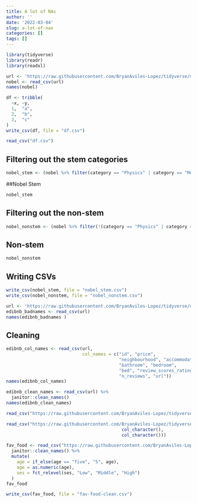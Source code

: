 ```yaml
---
title: A lot of NAs
author: ''
date: '2022-03-04'
slug: a-lot-of-nas
categories: []
tags: []
---
```


```r
library(tidyverse)
library(readr)
library(readxl)
```


```r
url <- 'https://raw.githubusercontent.com/BryanAviles-Lopez/tidyverse/main/nobel.csv'
nobel <- read_csv(url)
names(nobel)
```

```r
df <- tribble(
  ~x, ~y,
  1,  "a",
  2,  "b",
  3,  "c"
)
write_csv(df, file = "df.csv")
```

```r
read_csv("df.csv")
```
## Filtering out the stem categories
```r
nobel_stem <- (nobel %>% filter(category == "Physics" | category == "Medicine" | category == "Chemistry" | category == "Economics"))
```

##Nobel Stem
```r
nobel_stem
```
## Filtering out the non-stem
```r
nobel_nonstem <- (nobel %>% filter(!(category == "Physics" | category == "Medicine" | category == "Chemistry" | category == "Economics")))
```
## Non-stem
```r
nobel_nonstem
```
## Writing CSVs
```r
write_csv(nobel_stem, file = "nobel_stem.csv")
write_csv(nobel_nonstem, file = "nobel_nonstem.csv")
```



```r
url <- 'https://raw.githubusercontent.com/BryanAviles-Lopez/tidyverse/main/edibnb-badnames.csv'
edibnb_badnames <- read_csv(url)
names(edibnb_badnames )
```
## Cleaning
```r
edibnb_col_names <- read_csv(url,
                             col_names = c("id", "price", 
                                           "neighbourhood", "accommodates",
                                           "bathroom", "bedroom", 
                                           "bed", "review_scores_rating", 
                                           "n_reviews", "url"))
names(edibnb_col_names)
```

```r
edibnb_clean_names <- read_csv(url) %>%
  janitor::clean_names()
names(edibnb_clean_names)
```

```r
read_csv("https://raw.githubusercontent.com/BryanAviles-Lopez/tidyverse/main/df-na.csv", na = c("", "NA", ".", "9999", "Not applicable"))
```

```r
read_csv("https://raw.githubusercontent.com/BryanAviles-Lopez/tidyverse/main/df-na.csv", col_types = list(col_double(), 
                                            col_character(), 
                                            col_character()))
```

```r
fav_food <- read_csv("https://raw.githubusercontent.com/BryanAviles-Lopez/tidyverse/main/favourite-food.csv", na = c("N/A", "99999")) %>%
  janitor::clean_names() %>%
  mutate(
    age = if_else(age == "five", "5", age), 
    age = as.numeric(age),
    ses = fct_relevel(ses, "Low", "Middle", "High")
  )
fav_food
```

```r
write_csv(fav_food, file = "fav-food-clean.csv")
```


